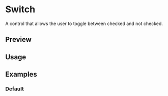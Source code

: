 


<Meta of={SwitchStories} />

<PrimitiveDocsButton name="switch" />

# Switch

A control that allows the user to toggle between checked and not checked.

## Preview

<Canvas of={SwitchStories.Default} />

## Usage



<Source code={importCode} language="ts" dark />
<Source code={usageCode} language="tsx" dark />

## Examples

### Default

<Canvas of={SwitchStories.Default} />
